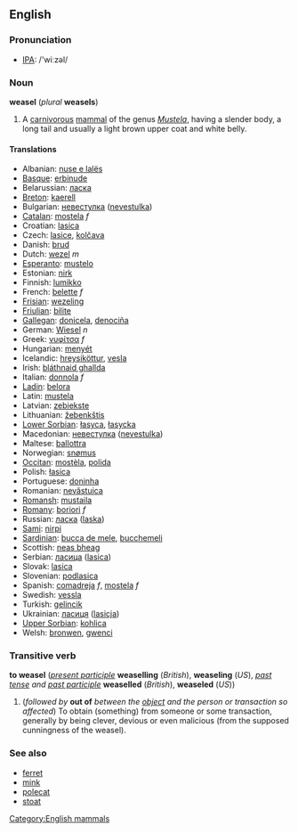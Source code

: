 ==English==
=== Pronunciation ===
*[[w:IPA|IPA]]: /'wiːzəl/

=== Noun ===
'''weasel''' (''plural'' '''weasels''')

#A [[carnivorous]] [[mammal]] of the genus ''[[Mustela]]'', having a slender body, a long tail and usually a light brown upper coat and white belly.

==== Translations ====
*Albanian: [[nuse e lalës]]
*[[Basque]]: [[erbinude]]
*Belarussian: [[ласка]]
*[[Breton]]: [[kaerell]]
*Bulgarian: [[невестулка]] ([[nevestulka]])
*[[Catalan]]: [[mostela]] ''f''
*Croatian: [[lasica]]
*Czech: [[lasice]], [[kolčava]]
*Danish: [[brud]]
*Dutch: [[wezel]] ''m''
*[[Esperanto]]: [[mustelo]]
*Estonian: [[nirk]]
*Finnish: [[lumikko]]
*French: [[belette]] ''f''
*[[Frisian]]: [[wezeling]]
*[[Friulian]]: [[bilite]]
*[[Gallegan]]: [[donicela]], [[denociña]]
*German: [[Wiesel]] ''n''
*Greek: [[νυφίτσα]] ''f''
*Hungarian: [[menyét]]
*Icelandic: [[hreysiköttur]], [[vesla]]
*Irish: [[bláthnaid ghallda]]
*Italian: [[donnola]] ''f''
*[[Ladin]]: [[belora]]
*Latin: [[mustela#Latin|mustela]]
*Latvian: [[zebiekste]]
*Lithuanian: [[žebenkštis]]
*[[Lower Sorbian]]: [[łasyca]], [[łasycka]]
*Macedonian: [[невестулка]] ([[nevestulka]])
*Maltese: [[ballottra]]
*Norwegian: [[snømus]]
*[[Occitan]]: [[mostèla]], [[polida]]
*Polish: [[łasica]] '' ''
*Portuguese: [[doninha]]
*Romanian: [[nevăstuica]]
*[[Romansh]]: [[mustaila]]
*[[Romany]]: [[boriori]] ''f''
*Russian: [[ласка]] ([[laska]]) '' ''
*[[Sami]]: [[nirpi]]
*[[Sardinian]]: [[bucca de mele]], [[bucchemeli]]
*Scottish: [[neas bheag]]
*Serbian: [[ласица]] ([[lasica]])
*Slovak: [[lasica]]
*Slovenian: [[podlasica]]
*Spanish: [[comadreja]] ''f'', [[mostela]] ''f''
*Swedish: [[vessla]]
*Turkish: [[gelincik]]
*Ukrainian: [[ласиця]] ([[lasicja]])
*[[Upper Sorbian]]: [[kohlica]]
*Welsh: [[bronwen]], [[gwenci]]

===Transitive verb===
'''to weasel''' (''[[present participle]]'' '''weaselling''' (''British''), '''weaseling''' (''US''), ''[[past tense]] and [[past participle]]'' '''weaselled''' (''British''), '''weaseled''' (''US''))

#(''followed by'' '''out of''' ''between the [[object]] and the person or transaction so affected'') To obtain (something) from someone or some transaction, generally by being clever, devious or even malicious (from the supposed cunningness of the weasel).

===See also===
*[[ferret]]
*[[mink]]
*[[polecat]]
*[[stoat]]

[[Category:English mammals]]